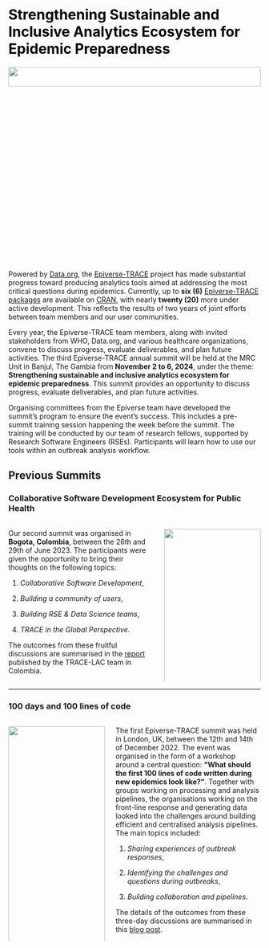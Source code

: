 # [Strengthening Sustainable and Inclusive Analytics Ecosystem for Epidemic Preparedness]{style="color:black;"} {.unnumbered .unlisted}

![](./images/pkgs-hexlogos-2.png){fig-align="center" width="100%" height="10%"}

Powered by [Data.org](https://data.org/), the [Epiverse-TRACE](https://data.org/initiatives/epiverse/) project has made substantial progress toward producing analytics tools aimed at addressing the most critical questions during epidemics. Currently, up to **six (6)** [Epiverse-TRACE packages](https://epiverse-trace.github.io/etstats/articles/cran-statistics.html) are available on [CRAN](https://cran.r-project.org/), with nearly **twenty (20)** more under active development. This reflects the results of two years of joint efforts between team members and our user communities.

Every year, the Epiverse-TRACE team members, along with invited stakeholders from WHO, Data.org, and various healthcare organizations, convene to discuss progress, evaluate deliverables, and plan future activities. The third Epiverse-TRACE annual summit will be held at the MRC Unit in Banjul, The Gambia from **November 2 to 6, 2024**, under the theme: **Strengthening sustainable and inclusive analytics ecosystem for epidemic preparedness**. This summit provides an opportunity to discuss progress, evaluate deliverables, and plan future activities.

Organising committees from the Epiverse team have developed the summit's program to ensure the event's success. This includes a pre-summit training session happening the week before the summit. The training will be conducted by our team of research fellows, supported by Research Software Engineers (RSEs). Participants will learn how to use our tools within an outbreak analysis workflow.

## Previous Summits {.unnumbered .unlisted}

### Collaborative Software Development Ecosystem for Public Health

::: columns
::: {.column width="60%"}
Our second summit was organised in **Bogota, Colombia**, between the 26th and 29th of June 2023. The participants were given the opportunity to bring their thoughts on the following topics:

1.  *Collaborative Software Development*,

2.  *Building a community of users*,

3.  *Building RSE & Data Science teams*,

4.  *TRACE in the Global Perspective*.

The outcomes from these fruitful discussions are summarised in the [report](https://zenodo.org/records/10932686) published by the TRACE-LAC team in Colombia.
:::

::: {.column width="40%"}
![](./images/team_engage.JPG){fig-align="center" width="100%" height="100%"}
:::
:::

------------------------------------------------------------------------

### 100 days and 100 lines of code

::: columns
::: {.column width="40%"}
![](./images/lshtm-logo.png){fig-align="center" width="100%" height="100%"}
:::

::: {.column width="60%"}
The first Epiverse-TRACE summit was held in London, UK, between the 12th and 14th of December 2022. The event was organised in the form of a workshop around a central question: **“What should the first 100 lines of code written during new epidemics look like?”**. Together with groups working on processing and analysis pipelines, the organisations working on the front-line response and generating data looked into the challenges around building efficient and centralised analysis pipelines. The main topics included:

1.  *Sharing experiences of outbreak responses*,

2.  *Identifying the challenges and questions during outbreaks*,

3.  *Building collaboration and pipelines*.

The details of the outcomes from these three-day discussions are summarised in this [blog post](https://epiverse-trace.github.io/posts/100days-workshop/index.html).
:::
:::

